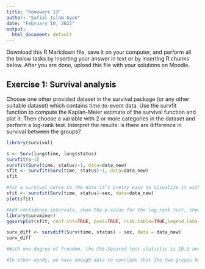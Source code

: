 ```yaml
---
title: "Homework 13"
author: "Safial Islam Ayon"
date: "February 10, 2022"
output:
  html_document: default
---
```


Download this R Markdown file, save it on your computer, and perform all the below tasks by inserting your answer in text or by inserting R chunks below. After you are done, upload this file with your solutions on Moodle.

## Exercise 1: Survival analysis

Choose one other provided dataset in the survival package (or any other suitable dataset) which contains time-to-event data. Use the survfit function to compute the Kaplan-Meier estimate of the survival function and plot it. Then choose a variable with 2 or more categories in the dataset and perform a log-rank test. Interpret the results: is there are difference in survival between the groups?

```r
library(survival)

s <- Surv(lung$time, lung$status)
survfit(s~1)
survfit(Surv(time, status)~1, data=data_new)
sfit <- survfit(Surv(time, status)~1, data=data_new)
sfit
```

```r
#Fit a survival curve to the data it’s pretty easy to visualize it with a Kaplan-Meier plot
sfit <- survfit(Surv(time, status)~sex, data=data_new)
plot(sfit)
```

```r
#Add confidence intervals, show the p-value for the log-rank test, show a risk table below the plot, and change the colors and the group labels.
library(survminer)
ggsurvplot(sfit, conf.int=TRUE, pval=TRUE, risk.table=TRUE,legend.labs=c("Male", "Female"), legend.title="Sex", palette=c("dodgerblue2", "orchid2"), title="Kaplan-Meier Curve for Lung Cancer Survival", risk.table.height=.15)

```

```r
surv_diff <- survdiff(Surv(time, status) ~ sex, data = data_new)
surv_diff

#With one degree of freedom, the Chi-Squared test statistic is 10.3 and the associated p-value is 0.001. We reject the null hypothesis since the p-value is less than 0.05.

#In other words, we have enough data to conclude that the two groups have statistically significant differences in survival.
```